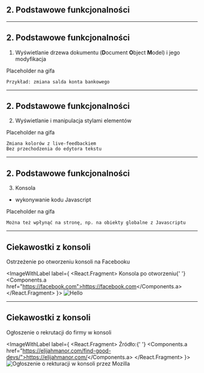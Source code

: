 


## 2. Podstawowe funkcjonalności

---

## 2. Podstawowe funkcjonalności

1. Wyświetlanie drzewa dokumentu (**D**ocument **O**bject **M**odel) i jego modyfikacja

Placeholder na gifa

```notes
Przykład: zmiana salda konta bankowego
```

---

## 2. Podstawowe funkcjonalności

2. Wyświetlanie i manipulacja stylami elementów

Placeholder na gifa

```notes
Zmiana kolorów z live-feedbackiem
Bez przechodzenia do edytora tekstu
```

---

## 2. Podstawowe funkcjonalności

3. Konsola

* wykonywanie kodu Javascript

Placeholder na gifa

```notes
Można też wpłynąć na stronę, np. na obiekty globalne z Javascriptu
```

---

## Ciekawostki z konsoli

Ostrzeżenie po otworzeniu konsoli na Facebooku

<ImageWithLabel label={
  <React.Fragment>
    Konsola po otworzeniu{' '}
    <Components.a href="https://facebook.com">https://facebook.com</Components.a>
  </React.Fragment>
}>
  <img src="https://i.gyazo.com/0fc181638fa4e430a2b0a59b0e953795.png" alt="Hello" />
</ImageWithLabel>

---

## Ciekawostki z konsoli

Ogłoszenie o rekrutacji do firmy w konsoli

<ImageWithLabel label={
  <React.Fragment>
    Źródło:{' '}
    <Components.a href="https://elijahmanor.com/find-good-devs/">https://elijahmanor.com/</Components.a>
  </React.Fragment>
}>
  <img
    src="https://elijahmanor.com/assets/images/2014/Aug/Screen_Shot_2014_08_14_at_12_52_54_PM-1.png"
    alt="Ogłoszenie o rekturacji w konsoli przez Mozilla" />
</ImageWithLabel>



